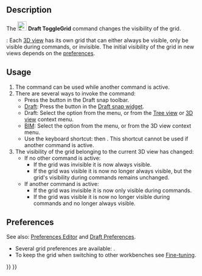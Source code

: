 <languages/>
<translate>

<!--T:10-->
{{Docnav
|[[Draft_Snap_Dimensions|Snap Dimensions]]
|[[Draft_Layer|Layer]]
|[[Draft_Workbench|Draft]]
|IconL=Draft_Snap_Dimensions.svg
|IconR=Draft_Layer.svg
|IconC=Workbench_Draft.svg
}}

<!--T:1-->
{{GuiCommand
|Name=Draft ToggleGrid
|MenuLocation=Utilities → Toggle grid<br>Snapping → Toggle grid
|Workbenches=[[Draft_Workbench|Draft]], [[BIM_Workbench|BIM]]
|Shortcut={{KEY|G}} {{KEY|R}}
|SeeAlso=[[Draft_Snap_Grid|Draft Snap Grid]], [[Draft_SelectPlane|Draft SelectPlane]]
}}

==Description== <!--T:13--> 

<!--T:2-->
The [[Image:Draft_ToggleGrid.svg|24px]] '''Draft ToggleGrid''' command changes the visibility of the grid.

<!--T:19-->
{{Version|1.0}}: Each [[3D_view|3D view]] has its own grid that can either always be visible, only be visible during commands, or invisible. The initial visibility of the grid in new views depends on the [[#Preferences|preferences]].

==Usage== <!--T:5-->

<!--T:6-->
# The command can be used while another command is active.
# There are several ways to invoke the command:
#* Press the {{Button|[[Image:Draft_ToggleGrid.svg|16px]] [[Draft_ToggleGrid|Toggle grid]]}} button in the Draft snap toolbar.
#* [[Draft_Workbench|Draft]]: Press the {{Button|[[Image:Draft_ToggleGrid.svg|16px]] [[Draft_ToggleGrid|Toggle grid]]}} button in the [[Draft_snap_widget|Draft snap widget]].
#* Draft: Select the {{MenuCommand|Utilities → [[Image:Draft_ToggleGrid.svg|16px]] Toggle grid}} option from the menu, or from the [[Tree_view|Tree view]] or [[3D_view|3D view]] context menu.
#* [[BIM_Workbench|BIM]]: Select the {{MenuCommand|Snapping → [[Image:Draft_ToggleGrid.svg|16px]] Toggle grid}} option from the menu, or from the 3D view context menu.
#* Use the keyboard shortcut: {{KEY|G}} then {{KEY|R}}. This shortcut cannot be used if another command is active.
# The visibility of the grid belonging to the current 3D view has changed:
#* If no other command is active:
#** If the grid was invisible it is now always visible.
#** If the grid was visible it is now no longer always visible, but the grid's visibility during commands remains unchanged.
#* If another command is active:
#** If the grid was invisible it is now only visible during commands.
#** If the grid was visible it is now no longer visible during commands and no longer always visible.

==Preferences== <!--T:16-->

<!--T:20-->
See also: [[Preferences_Editor|Preferences Editor]] and [[Draft_Preferences|Draft Preferences]].

<!--T:18-->
* Several grid preferences are available: {{MenuCommand|Edit → Preferences... → Draft → Grid and snapping}}.
* To keep the grid when switching to other workbenches see [[Fine-tuning#Draft_Workbench|Fine-tuning]].


<!--T:9-->
{{Docnav
|[[Draft_Snap_Dimensions|Snap Dimensions]]
|[[Draft_Layer|Layer]]
|[[Draft_Workbench|Draft]]
|IconL=Draft_Snap_Dimensions.svg
|IconR=Draft_Layer.svg
|IconC=Workbench_Draft.svg
}}

</translate>
{{Draft Tools navi{{#translation:}}}}
{{Userdocnavi{{#translation:}}}}